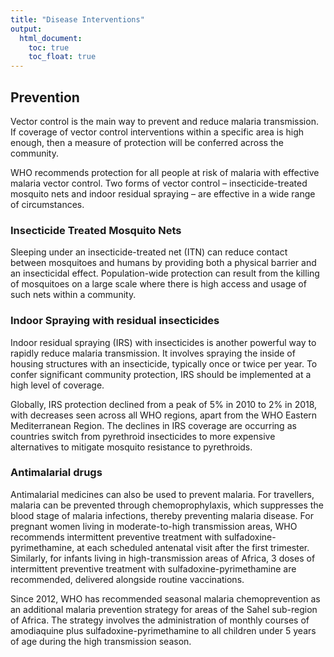```yaml
---
title: "Disease Interventions"
output: 
  html_document:
    toc: true
    toc_float: true
---
```


## Prevention

Vector control is the main way to prevent and reduce malaria transmission. If coverage of vector control interventions within a specific area is high enough, then a measure of protection will be conferred across the community.

WHO recommends protection for all people at risk of malaria with effective malaria vector control. Two forms of vector control – insecticide-treated mosquito nets and indoor residual spraying – are effective in a wide range of circumstances.

### Insecticide Treated Mosquito Nets

Sleeping under an insecticide-treated net (ITN) can reduce contact between mosquitoes and humans by providing both a physical barrier and an insecticidal effect. Population-wide protection can result from the killing of mosquitoes on a large scale where there is high access and usage of such nets within a community.

### Indoor Spraying with residual insecticides

Indoor residual spraying (IRS) with insecticides is another powerful way to rapidly reduce malaria transmission. It involves spraying the inside of housing structures with an insecticide, typically once or twice per year. To confer significant community protection, IRS should be implemented at a high level of coverage.

Globally, IRS protection declined from a peak of 5% in 2010 to  2% in 2018, with decreases seen across all WHO regions, apart from the WHO Eastern Mediterranean Region. The declines in IRS coverage are occurring as countries switch from pyrethroid insecticides to more expensive alternatives to mitigate mosquito resistance to pyrethroids. 

### Antimalarial drugs

Antimalarial medicines can also be used to prevent malaria. For travellers, malaria can be prevented through chemoprophylaxis, which suppresses the blood stage of malaria infections, thereby preventing malaria disease. For pregnant women living in moderate-to-high transmission areas, WHO recommends intermittent preventive treatment with sulfadoxine-pyrimethamine, at each scheduled antenatal visit after the first trimester. Similarly, for infants living in high-transmission areas of Africa, 3 doses of intermittent preventive treatment with sulfadoxine-pyrimethamine are recommended, delivered alongside routine vaccinations.

Since 2012, WHO has recommended seasonal malaria chemoprevention as an additional malaria prevention strategy for areas of the Sahel sub-region of Africa. The strategy involves the administration of monthly courses of amodiaquine plus sulfadoxine-pyrimethamine to all children under 5 years of age during the high transmission season.






